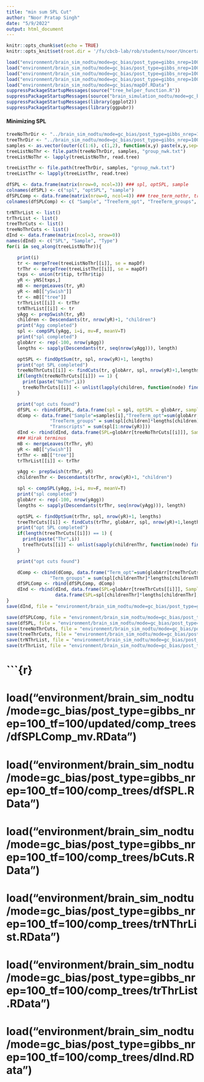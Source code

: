 ```yaml
---
title: "min sum SPL Cut"
author: "Noor Pratap Singh"
date: "5/9/2022"
output: html_document
---
```


```r
knitr::opts_chunk$set(echo = TRUE)
knitr::opts_knit$set(root.dir = '/fs/cbcb-lab/rob/students/noor/Uncertainity/treeTerminusScripts')
```

```r
load("environment/brain_sim_nodtu/mode=gc_bias/post_type=gibbs_nrep=100_tf=100/updated/yAgg.RData")
load("environment/brain_sim_nodtu/mode=gc_bias/post_type=gibbs_nrep=100_tf=100/updated/yNS.RData")
load("environment/brain_sim_nodtu/mode=gc_bias/post_type=gibbs_nrep=100_tf=100/updated/yS.RData")
load("environment/brain_sim_nodtu/mode=gc_bias/post_type=gibbs_nrep=100_tf=100/tree.RData")
load("environment/brain_sim_nodtu/mode=gc_bias/mapDf.RData")
suppressPackageStartupMessages(source("tree_helper_function.R"))
suppressPackageStartupMessages(source("brain_simulation_nodtu/mode=gc_bias/post_type=gibbs_nrep=100_tf=100/tree_analysis/tree_filter.R"))
suppressPackageStartupMessages(library(ggplot2))
suppressPackageStartupMessages(library(ggpubr))
```

#### Minimizing SPL
```r
treeNoThrDir <- "../brain_sim_nodtu/mode=gc_bias/post_type=gibbs_nrep=100_tf=100/out_term_temp"
treeThrDir <- "../brain_sim_nodtu/mode=gc_bias/post_type=gibbs_nrep=100_tf=100/out_term_hirak"
samples <- as.vector(outer(c(1:6), c(1,2), function(x,y) paste(x,y,sep="_")))
treeListNoThr <- file.path(treeNoThrDir, samples, "group_nwk.txt")
treeListNoThr <- lapply(treeListNoThr, read.tree)

treeListThr <- file.path(treeThrDir, samples, "group_nwk.txt")
treeListThr <- lapply(treeListThr, read.tree)

dfSPL <- data.frame(matrix(nrow=0, ncol=3)) ### spl, optSPL, sample
colnames(dfSPL) <- c("spl", "optSPL", "sample")
dfSPLComp <- data.frame(matrix(nrow=0, ncol=4)) ### tree_term_nothr, tree_term_no_term_group, transcripts
colnames(dfSPLComp) <- c( "Sample", "TreeTerm_opt", "TreeTerm_groups", "Transcripts")

trNThrList <- list()
trThrList <- list()
treeThrCuts <- list()
treeNoThrCuts <- list()
dInd <- data.frame(matrix(ncol=3, nrow=0))
names(dInd) <- c("SPL", "Sample", "Type")
for(i in seq_along(treeListNoThr)){

    print(i)
    tr <- mergeTree(treeListNoThr[[i]], se = mapDf)
    trThr <- mergeTree(treeListThr[[i]], se = mapDf)
    txps <- union(tr$tip, trThr$tip)
    yR <- yNS[txps,]
    mB <- mergeLeaves(tr, yR)
    yR <- mB[["ySwish"]]
    tr <- mB[["tree"]]
    trThrList[[i]] <- trThr
    trNThrList[[i]] <- tr
    yAgg <- prepSwish(tr, yR)
    children <- Descendants(tr, nrow(yR)+1, "children")
    print("Agg completed")
    spl <- compSPL(yAgg, i=i, mv=F, meanV=T)
    print("spl completed")
    globArr <- rep(-100, nrow(yAgg))
    lengths <- sapply(Descendants(tr, seq(nrow(yAgg))), length)

    optSPL <- findOptSum(tr, spl, nrow(yR)+1, lengths)
    print("opt SPL completed")
    treeNoThrCuts[[i]] <- findCuts(tr, globArr, spl, nrow(yR)+1,lengths)
    if(length(treeNoThrCuts[[i]]) == 1) {
      print(paste("NoThr",i))
      treeNoThrCuts[[i]] <- unlist(lapply(children, function(node) findCuts(tr, globArr, spl, node, lengths)))
    }

    print("opt cuts found")
    dfSPL <- rbind(dfSPL, data.frame(spl = spl, optSPL = globArr, sample = samples[i]))
    dComp <- data.frame("Sample"=samples[i],"TreeTerm_opt"=sum(globArr[treeNoThrCuts[[i]]]),
                "TreeTerm_groups" = sum(spl[children]*lengths[children]),
                "Transcripts" = sum(spl[1:nrow(yR)]))
    dInd <- rbind(dInd, data.frame(SPL=globArr[treeNoThrCuts[[i]]], Sample=samples[i], Type="TreeTerm_opt"), data.frame(SPL=spl[children]*lengths[children], Sample=samples[i], Type="TreeTerm_groups"), data.frame(SPL=sum(spl[1:nrow(yR)]), Sample=samples[i], Type="Transcripts"))
    ### Hirak terminus
    mB <- mergeLeaves(trThr, yR)
    yR <- mB[["ySwish"]]
    trThr <- mB[["tree"]]
    trThrList[[i]] <- trThr

    yAgg <- prepSwish(trThr, yR)
    childrenThr <- Descendants(trThr, nrow(yR)+1, "children")

    spl <- compSPL(yAgg, i=i, mv=F, meanV=T)
    print("spl completed")
    globArr <- rep(-100, nrow(yAgg))
    lengths <- sapply(Descendants(trThr, seq(nrow(yAgg))), length)

    optSPL <- findOptSum(trThr, spl, nrow(yR)+1, lengths)
    treeThrCuts[[i]] <- findCuts(trThr, globArr, spl, nrow(yR)+1,lengths)
    print("opt SPL completed")
    if(length(treeThrCuts[[i]]) == 1) {
      print(paste("Thr",i))
      treeThrCuts[[i]] <- unlist(sapply(childrenThr, function(node) findCuts(trThr, globArr, spl, node, lengths)))
    }

    print("opt cuts found")

    dComp <- cbind(dComp, data.frame("Term_opt"=sum(globArr[treeThrCuts[[i]]]),
                "Term_groups" = sum(spl[childrenThr]*lengths[childrenThr])))
    dfSPLComp <- rbind(dfSPLComp, dComp)
    dInd <- rbind(dInd, data.frame(SPL=globArr[treeThrCuts[[i]]], Sample=samples[i], Type="Term_opt"),
                  data.frame(SPL=spl[childrenThr]*lengths[childrenThr], Sample=samples[i], Type="Term_groups"))
}
save(dInd, file = "environment/brain_sim_nodtu/mode=gc_bias/post_type=gibbs_nrep=100_tf=100/updated/comp_trees/dInd_mv.RData")
```

```r
save(dfSPLComp, file = "environment/brain_sim_nodtu/mode=gc_bias/post_type=gibbs_nrep=100_tf=100/updated/comp_trees/dfSPLComp_mv.RData")
save(dfSPL, file = "environment/brain_sim_nodtu/mode=gc_bias/post_type=gibbs_nrep=100_tf=100/updated/comp_trees/dfSPL_mv.RData")
save(treeNoThrCuts, file = "environment/brain_sim_nodtu/mode=gc_bias/post_type=gibbs_nrep=100_tf=100/updated/comp_trees/treeNoThrCuts_mv.RData")
save(treeThrCuts, file = "environment/brain_sim_nodtu/mode=gc_bias/post_type=gibbs_nrep=100_tf=100/updated/comp_trees/treeThrCuts_mv.RData")
save(trNThrList, file = "environment/brain_sim_nodtu/mode=gc_bias/post_type=gibbs_nrep=100_tf=100/updated/comp_trees/trNThrList_mv.RData")
save(trThrList, file = "environment/brain_sim_nodtu/mode=gc_bias/post_type=gibbs_nrep=100_tf=100/updated/comp_trees/trThrList_mv.RData")
```

# ```{r}
# load("environment/brain_sim_nodtu/mode=gc_bias/post_type=gibbs_nrep=100_tf=100/updated/comp_trees/dfSPLComp_mv.RData")
# load("environment/brain_sim_nodtu/mode=gc_bias/post_type=gibbs_nrep=100_tf=100/comp_trees/dfSPL.RData")
# load("environment/brain_sim_nodtu/mode=gc_bias/post_type=gibbs_nrep=100_tf=100/comp_trees/bCuts.RData")
# load("environment/brain_sim_nodtu/mode=gc_bias/post_type=gibbs_nrep=100_tf=100/comp_trees/trNThrList.RData")
# load("environment/brain_sim_nodtu/mode=gc_bias/post_type=gibbs_nrep=100_tf=100/comp_trees/trThrList.RData")
# load("environment/brain_sim_nodtu/mode=gc_bias/post_type=gibbs_nrep=100_tf=100/comp_trees/dInd.RData")

<!-- dfS <- reshape2::melt(dfSPLComp) -->
<!-- ggplot(dfS, aes(x=variable, log2(value))) + geom_violin() -->

<!-- ### Optimal Cuts lengths -->
<!-- optCutLength <- lapply(seq_along(trNThrList), function(i) { -->
<!--   tr <- trNThrList[[i]] -->
<!--   sapply(Descendants(tr, bCuts[[i]]), length) -->
<!-- }) -->

<!-- ### Terminus groups length -->
<!-- termCutLength <- lapply(seq_along(trThrList), function(i) { -->
<!--   tr <- trThrList[[i]] -->
<!--   children <- Descendants(tr, length(tr$tip)+1, "child") -->
<!--   sapply(Descendants(tr, children), length) -->
<!-- }) -->

<!-- dfOptL <- data.frame(matrix(nrow=0, ncol = 3)) -->
<!-- colnames(dfOptL) <- c("Length", "Sample", "Type") -->
<!-- for(i in seq_along(optCutLength)) -->
<!--     dfOptL <- rbind(dfOptL, data.frame(Length=optCutLength[[i]], Sample=i, Type="OptCut")) -->

<!-- dfTermL <- data.frame(matrix(nrow=0, ncol = 3)) -->
<!-- colnames(dfTermL) <- c("Length", "Sample", "Type") -->
<!-- for(i in seq_along(termCutLength)) -->
<!--     dfTermL <- rbind(dfTermL, data.frame(Length=termCutLength[[i]], Sample=i, Type="Terminus")) -->

<!-- dfL <- rbind(dfOptL, dfTermL) -->
<!-- #### Distribution of number of leaves at the collapsed nodes -->
<!-- ### What are the best plots -->
<!-- ### Finding examples where we undercollapse compared to overcollapse -->
<!-- #ggplot(dfL, aes(x=factor(Sample), y=log2(Length))) + geom_violin() + facet_wrap(vars(Type)) -->
<!-- library(scales) -->
<!-- ##https://stackoverflow.com/questions/41849951/using-ggplot-geom-histogram-with-y-log-scale-with-zero-bins -->
<!-- mylog10_trans <- function (base = 10)  -->
<!-- { -->
<!--   trans <- function(x) log(x + 1, base) -->
<!--   inv <- function(x) base^x -->
<!--   trans_new(paste0("log-", format(base)), trans, inv, log_breaks(base = base),  -->
<!--             domain = c(1e-100, Inf)) -->
<!-- } -->

<!-- ggplot(dfL, aes(x=log2(Length))) + geom_histogram() + scale_y_continuous(trans="mylog10") + facet_wrap(vars(Type)) -->
<!-- ``` -->

<!-- ```{r} -->
<!-- # dfS <- reshape2::melt(dfSPL) -->
<!-- ggplot(dInd, aes(x=factor(Type), y=log2(SPL))) + geom_violin() -->
<!-- ``` -->